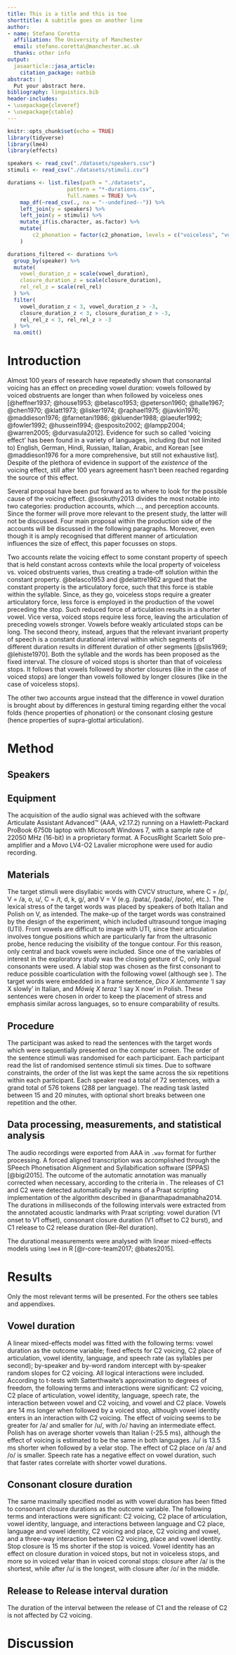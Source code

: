 ```yaml
---
title: This is a title and this is too
shorttitle: A subtitle goes on another line
author:
- name: Stefano Coretta
  affiliation: The University of Manchester
  email: stefano.coretta\@manchester.ac.uk
  thanks: other info
output:
  jasaarticle::jasa_article:
    citation_package: natbib
abstract: |
  Put your abstract here.
bibliography: linguistics.bib
header-includes:
- \usepackage{cleveref}
- \usepackage{ctable}
---
```


```r
knitr::opts_chunk$set(echo = TRUE)
library(tidyverse)
library(lme4)
library(effects)
```

```r
speakers <- read_csv("./datasets/speakers.csv")
stimuli <- read_csv("./datasets/stimuli.csv")

durations <- list.files(path = "./datasets",
                   pattern = "*-durations.csv",
                   full.names = TRUE) %>%
    map_df(~read_csv(., na = "--undefined--")) %>%
    left_join(y = speakers) %>%
    left_join(y = stimuli) %>%
    mutate_if(is.character, as.factor) %>%
    mutate(
        c2_phonation = factor(c2_phonation, levels = c("voiceless", "voiced"))
    )

durations_filtered <- durations %>%
  group_by(speaker) %>%
  mutate(
    vowel_duration_z = scale(vowel_duration),
    closure_duration_z = scale(closure_duration),
    rel_rel_z = scale(rel_rel)
  ) %>%
  filter(
    vowel_duration_z < 3, vowel_duration_z > -3,
    closure_duration_z < 3, closure_duration_z > -3,
    rel_rel_z < 3, rel_rel_z > -3
  ) %>%
  na.omit()
```

# Introduction

Almost 100 years of research have repeatedly shown that consonantal voicing has an effect on preceding vowel duration: vowels followed by voiced obstruents are longer than when followed by voiceless ones [@heffner1937; @house1953; @belasco1953; @peterson1960; @halle1967; @chen1970; @klatt1973; @lisker1974; @raphael1975; @javkin1976; @maddieson1976; @farnetani1986; @kluender1988; @laeufer1992; @fowler1992; @hussein1994; @esposito2002; @lampp2004; @warren2005; @durvasula2012].
Evidence for such so called 'voicing effect' has been found in a variety of languages, including (but not limited to) English, German, Hindi, Russian, Italian, Arabic, and Korean [see @maddieson1976 for a more comprehensive, but still not exhaustive list].
Despite of the plethora of evidence in support of the *existence* of the voicing effect, still after 100 years agreement hasn't been reached regarding the source of this effect.

Several proposal have been put forward as to where to look for the possible cause of the voicing effect.
@soskuthy2013 divides the most notable into two categories: production accounts, which ..., and perception accounts.
Since the former will prove more relevant to the present study, the latter will not be discussed.
Four main proposal within the production side of the accounts will be discussed in the following paragraphs.
Moreover, even though it is amply recognised that different manner of articulation influences the size of effect, this paper focusses on stops.

Two accounts relate the voicing effect to some constant property of speech that is held constant across contexts while the local property of voiceless vs. voiced obstruents varies, thus creating a trade-off solution within the constant property.
@belasco1953 and @delattre1962 argued that the constant property is the articulatory force, such that this force is stable within the syllable.
Since, as they go, voiceless stops require a greater articulatory force, less force is employed in the production of the vowel preceding the stop.
Such reduced force of articulation results in a shorter vowel.
Vice versa, voiced stops require less force, leaving the articulation of preceding vowels stronger.
Vowels before weakly articulated stops can be long.
The second theory, instead, argues that the relevant invariant property of speech is a constant durational interval within which segments of different duration results in different duration of other segments [@slis1969; @lehiste1970].
Both the syllable and the words has been proposed as the fixed interval.
The closure of voiced stops is shorter than that of voiceless stops.
It follows that vowels followed by shorter closures (like in the case of voiced stops) are longer than vowels followed by longer closures (like in the case of voiceless stops).

The other two accounts argue instead that the difference in vowel duration is brought about by differences in gestural timing regarding either the vocal folds (hence properties of phonation) or the consonant closing gesture (hence properties of supra-glottal articulation).
<!-- explain -->

<!-- say that none of these works with the aspiration effect -->

<!-- say offer evidence for durational trade-off account and a way of reconciling the results from M&G -->

# Method

## Speakers

## Equipment

The acquisition of the audio signal was achieved with the software Articulate Assistant Advanced™ (AAA, v2.17.2) running on a Hawlett-Packard ProBook 6750b laptop with Microsoft Windows 7, with a sample rate of 22050 MHz (16-bit) in a proprietary format.
A FocusRight Scarlett Solo pre-amplifier and a Movo LV4-O2 Lavalier microphone were used for audio recording.

## Materials

The target stimuli were disyllabic words with C\textsubscript{1}V\textsubscript{1}C\textsubscript{2}V\textsubscript{2} structure, where C\textsubscript{1} = /p/, V\textsubscript{1} = /a, o, u/, C\textsubscript{2} = /t, d, k, g/, and V\textsubscript{2} = V\textsubscript{1} (e.g. /pata/, /pada/, /poto/, etc.).
The lexical stress of the target words was placed by speakers of both Italian and Polish on V\textsubscript{1}, as intended.
The make-up of the target words was constrained by the design of the experiment, which included ultrasound tongue imaging (UTI).
Front vowels are difficult to image with UTI, since their articulation involves tongue positions which are particularly far from the ultrasonic probe, hence reducing the visibility of the tongue contour.
For this reason, only central and back vowels were included.
Since one of the variables of interest in the exploratory study was the closing gesture of C\textsubscript{2}, only lingual consonants were used.
A labial stop was chosen as the first consonant to reduce possible coarticulation with the following vowel (although see \citealt{vazquez-alvarez2007}).
The target words were embedded in a frame sentence, *Dico X lentamente* 'I say X slowly' in Italian, and *Mówię X teraz* 'I say X now' in Polish.
These sentences were chosen in order to keep the placement of stress and emphasis similar across languages, so to ensure comparability of results.

## Procedure

The participant was asked to read the sentences with the target words which were sequentially presented on the computer screen.
The order of the sentence stimuli was randomised for each participant.
Each participant read the list of randomised sentence stimuli six times.
Due to software constraints, the order of the list was kept the same across the six repetitions within each participant.
Each speaker read a total of 72 sentences, with a grand total of 576 tokens (288 per language).
The reading task lasted between 15 and 20 minutes, with optional short breaks between one repetition and the other.

## Data processing, measurements, and statistical analysis

\ctable[caption = List of measurements as extracted from acoustics.,
label = t:dur-measures,
width=\textwidth,
star
]{ll>{\raggedright}p{9cm}}{}{
\FL
\textbf{landmark}               &                  & \textbf{criteria}                                                                                    \ML
vowel onset           & (V1 onset)         & appearance of higher formants in the spectrogram following the burst of /p/ (C1)            \NN
vowel offset          & (V1 offset)        & disappearance of the higher formants in the spectrogram preceding the target consonant (C2) \NN
consonant onset       & (C2 onset)         & corresponds to V1 offset                                                                    \NN
closure onset         & (C2 closure onset) & corresponds to V1 offset                                                                    \NN
consonant offset      & (C2 offset)        & appearance of higher formants of the vowel following C2 (V2); corresponds to V2 onset                                \NN
consonant release & (C1/C2 release)         & automatic detection + manual correction \citep{ananthapadmanabha2014}                                           \LL
}

The audio recordings were exported from AAA in `.wav` format for further processing.
A forced aligned transcription was accomplished through the SPeech Phonetisation Alignment and Syllabification software (SPPAS) [@bigi2015].
The outcome of the automatic annotation was manually corrected when necessary, according to the criteria in \Cref{t:dur-measures}.
The releases of C1 and C2 were detected automatically by means of a Praat scripting implementation of the algorithm described in @ananthapadmanabha2014.
The durations in milliseconds of the following intervals were extracted from the annotated acoustic landmarks with Praat scripting: vowel duration (V1 onset to V1 offset), consonant closure duration (V1 offset to C2 burst), and C1 release to C2 release duration (Rel-Rel duration).

<!-- syllable rate as speech rate -->
<!-- INCLUDE VERSION OF R AND PACKAGES -->

The durational measurements were analysed with linear mixed-effects models using `lme4` in R [@r-core-team2017; @bates2015].
<!-- *P*-values were obtained with likelihood ratio tests comparing the full model with a nested model without the relevant predictor. -->
<!-- say lmerTest -->

<!-- show examples of segmentation -->

# Results

Only the most relevant terms will be presented.
For the others see tables and appendixes.

<!-- INCLUDE STANDARD ERROR! -->

## Vowel duration

A linear mixed-effects model was fitted with the following terms: vowel duration as the outcome variable; fixed effects for C2 voicing, C2 place of articulation, vowel identity, language, and speech rate (as syllables per second); by-speaker and by-word random intercept with by-speaker random slopes for C2 voicing.
All logical interactions were included.
According to t-tests with Satterthwaite's approximation to degrees of freedom, the following terms and interactions were significant: C2 voicing, C2 place of articulation, vowel identity, language, speech rate, the interaction between vowel and C2 voicing, and vowel and C2 place.
Vowels are 14 ms longer when followed by a voiced stop, although vowel identity enters in an interaction with C2 voicing.
The effect of voicing seems to be greater for /a/ and smaller for /u/, with /o/ having an intermediate effect.
Polish has on average shorter vowels than Italian (-25.5 ms), although the effect of voicing is estimated to be the same in both languages.
/u/ is 13.5 ms shorter when followed by a velar stop.
The effect of C2 place on /a/ and /o/ is smaller.
Speech rate has a negative effect on vowel duration, such that faster rates correlate with shorter vowel durations.

## Consonant closure duration

The same maximally specified model as with vowel duration has been fitted to consonant closure durations as the outcome variable.
The following terms and interactions were significant: C2 voicing, C2 place of articulation, vowel identity, language, and interactions between language and C2 place, language and vowel identity, C2 voicing and place, C2 voicing and vowel, and a three-way interaction between C2 voicing, place and vowel identity.
Stop closure is 15 ms shorter if the stop is voiced.
Vowel identity has an effect on closure duration in voiced stops, but not in voiceless stops, and more so in voiced velar than in voiced coronal stops: closure after /a/ is the shortest, while after /u/ is the longest, with closure after /o/ in the middle.

## Release to Release interval duration

The duration of the interval between the release of C1 and the release of C2 is not affected by C2 voicing.

# Discussion

\begin{acknowledgments}
Thanks to...
\end{acknowledgments}

\appendix
\section{Optional appendix}

